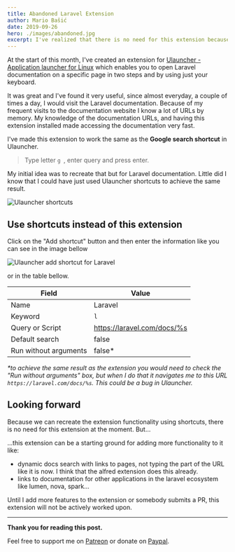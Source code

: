 ```yaml
---
title: Abandoned Laravel Extension
author: Mario Bašić
date: 2019-09-26
hero: ./images/abandoned.jpg
excerpt: I've realized that there is no need for this extension because you can use Ulauncher shortcuts instead. Let me show you.
---
```


At the start of this month, I've created an extension for [Ulauncher - Application launcher for Linux](https://ulauncher.io/) which enables you to open Laravel documentation on a specific page in two steps and by using just your keyboard.

It was great and I've found it very useful, since almost everyday, a couple of times a day, I would visit the Laravel documentation. Because of my frequent visits to the documentation website I know a lot of URLs by memory. My knowledge of the documentation URLs, and having this extension installed made accessing the documentation very fast.

I've made this extension to work the same as the **Google search shortcut** in Ulauncher.

> Type letter `g `, enter query and press enter.

My initial idea was to recreate that but for Laravel documentation. Little did I know that I could have just used Ulauncher shortcuts to achieve the same result.

![Ulauncher shortcuts](./images/shortcuts-default.png)

## Use shortcuts instead of this extension

Click on the "Add shortcut" button and then enter the information like you can see in the image bellow

![Ulauncher add shortcut for Laravel](./images/add-shortcut.png)

or in the table bellow.

| Field                 | Value                       |
|-----------------------|-----------------------------|
| Name                  | Laravel                     |
| Keyword               | `l`                         |
| Query or Script       | https://laravel.com/docs/%s |
| Default search        | false                       |
| Run without arguments | false*                      |

_*to achieve the same result as the extension you would need to check the "Run without arguments" box, but when I do that it navigates me to this URL `https://laravel.com/docs/%s`. This could be a bug in Ulauncher._

## Looking forward

Because we can recreate the extension functionality using shortcuts, there is no need for this extension at the moment. But...

...this extension can be a starting ground for adding more functionality to it like:

- dynamic docs search with links to pages, not typing the part of the URL like it is now. I think that the alfred extension does this already.
- links to documentation for other applications in the laravel ecosystem like lumen, nova, spark...

Until I add more features to the extension or somebody submits a PR, this extension will not be actively worked upon.

---

**Thank you for reading this post.**

Feel free to support me on [Patreon](https://www.patreon.com/laravelista) or donate on [Paypal](https://www.paypal.me/laravelista).